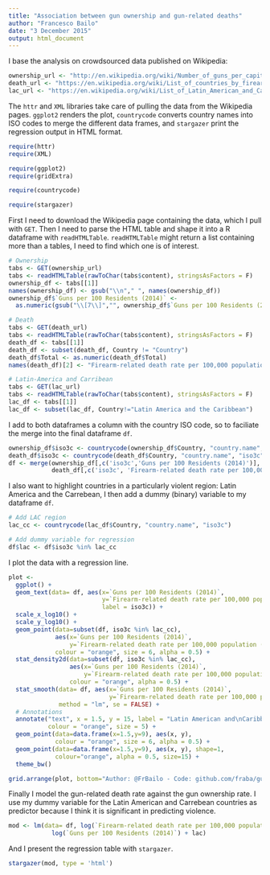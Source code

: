 ```yaml
---
title: "Association between gun ownership and gun-related deaths"
author: "Francesco Bailo"
date: "3 December 2015"
output: html_document
---
```


I base the analysis on crowdsourced data published on Wikipedia:

```r
ownership_url <- "http://en.wikipedia.org/wiki/Number_of_guns_per_capita_by_country"
death_url <- "https://en.wikipedia.org/wiki/List_of_countries_by_firearm-related_death_rate"
lac_url <- "https://en.wikipedia.org/wiki/List_of_Latin_American_and_Caribbean_countries_by_GDP_(PPP)"
```

The `httr` and `XML` libraries take care of pulling the data from the Wikipedia pages. `ggplot2` renders the plot, `countrycode` converts country names into ISO codes to merge the different data frames, and `stargazer` print the regression output in HTML format.

```r
require(httr)
require(XML)

require(ggplot2)
require(gridExtra)

require(countrycode)

require(stargazer)
```

First I need to download the Wikipedia page containing the data, which I pull with `GET`. Then I need to parse the HTML table and shape it into a R dataframe with `readHTMLTable`. `readHTMLTable` might return a list containing more than a tables, I need to find which one is of interest. 

```r
# Ownership
tabs <- GET(ownership_url)
tabs <- readHTMLTable(rawToChar(tabs$content), stringsAsFactors = F)
ownership_df <- tabs[[1]]
names(ownership_df) <- gsub("\\n"," ", names(ownership_df))
ownership_df$`Guns per 100 Residents (2014)` <- 
  as.numeric(gsub("\\[7\\]","", ownership_df$`Guns per 100 Residents (2014)`))

# Death
tabs <- GET(death_url)
tabs <- readHTMLTable(rawToChar(tabs$content), stringsAsFactors = F)
death_df <- tabs[[1]]
death_df <- subset(death_df, Country != "Country")
death_df$Total <- as.numeric(death_df$Total)
names(death_df)[2] <- "Firearm-related death rate per 100,000 population (different years)"

# Latin-America and Carribean
tabs <- GET(lac_url)
tabs <- readHTMLTable(rawToChar(tabs$content), stringsAsFactors = F)
lac_df <- tabs[[1]]
lac_df <- subset(lac_df, Country!="Latin America and the Caribbean")

```

I add to both dataframes a column with the country ISO code, so to faciliate the merge into the final dataframe `df`.

```r
ownership_df$iso3c <- countrycode(ownership_df$Country, "country.name", "iso3c")
death_df$iso3c <- countrycode(death_df$Country, "country.name", "iso3c")
df <- merge(ownership_df[,c('iso3c','Guns per 100 Residents (2014)')], 
            death_df[,c('iso3c', 'Firearm-related death rate per 100,000 population (different years)')], by = "iso3c")
```

I also want to highlight countries in a particularly violent region: Latin America and the Carrebean, I then add a dummy (binary) variable to my dataframe `df`. 

```r
# Add LAC region
lac_cc <- countrycode(lac_df$Country, "country.name", "iso3c")

# Add dummy variable for regression
df$lac <- df$iso3c %in% lac_cc
```

I plot the data with a regression line.

```r
plot <- 
  ggplot() +
  geom_text(data= df, aes(x=`Guns per 100 Residents (2014)`, 
                          y=`Firearm-related death rate per 100,000 population (different years)`,
                          label = iso3c)) +
  scale_x_log10() +
  scale_y_log10() +
  geom_point(data=subset(df, iso3c %in% lac_cc), 
             aes(x=`Guns per 100 Residents (2014)`, 
                 y=`Firearm-related death rate per 100,000 population (different years)`),
             colour = "orange", size = 6, alpha = 0.5) +
  stat_density2d(data=subset(df, iso3c %in% lac_cc), 
                 aes(x=`Guns per 100 Residents (2014)`, 
                     y=`Firearm-related death rate per 100,000 population (different years)`),
                 colour = "orange", alpha = 0.5) + 
  stat_smooth(data= df, aes(x=`Guns per 100 Residents (2014)`, 
                            y=`Firearm-related death rate per 100,000 population (different years)`),
              method = "lm", se = FALSE) +
  # Annotations
  annotate("text", x = 1.5, y = 15, label = "Latin American and\nCaribbean countries", 
           colour = "orange", size = 5) +
  geom_point(data=data.frame(x=1.5,y=9), aes(x, y),
             colour = "orange", size = 6, alpha = 0.5) +
  geom_point(data=data.frame(x=1.5,y=9), aes(x, y), shape=1, 
             colour="orange", alpha = 0.5, size=15) +
  theme_bw()

grid.arrange(plot, bottom="Author: @FrBailo - Code: github.com/fraba/guns_wikipedia_data - Source: Wikipedia")
```

Finally I model the gun-related death rate against the gun ownership rate. I use my dummy variable for the Latin American and Carrebean countries as predictor because I think it is significant in predicting violence.

```r
mod <- lm(data= df, log(`Firearm-related death rate per 100,000 population (different years)`) ~ 
            log(`Guns per 100 Residents (2014)`) + lac)
```


And I present the regression table with `stargazer`.

```r
stargazer(mod, type = 'html')
```






